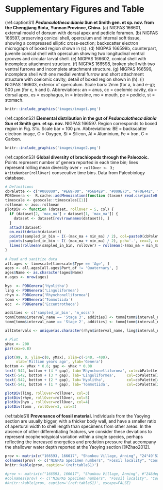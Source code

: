 
# Supplementary Figures and Table {-}

(ref:captionS1) **_Pedunculotheca diania_ Sun et Smith gen. et sp. nov. from the Chengjiang Biota, Yunnan Province, China.**
(a) NIGPAS 166601, external mould of dorsum with dorsal apex and pedicle foramen. (b) NIGPAS 166597, preserving conical shell, operculum and internal soft tissue, showing a compressed elliptic cross-section; backscatter electron micrograph of boxed region shown in (c).
(d) NIGPAS 166599b, counterpart, juvenile conical shell with operculum showing two longitudinal ventral grooves and circular larval shell. 
(e) NIGPAS 166602, conical shell with incomplete attachment structure.
(f) NIGPAS 166598, broken shell with two ventral furrows and incomplete attachment structure. (g) NIGPAS 166596, incomplete shell with one medial ventral furrow and short attachment structure with coelomic cavity; detail of boxed region shown in (h).
(i) NIGPAS 166603, exterior of operculum.\newline
Scale bars: 2mm (for a, b and e–g); 500&nbsp;µm (for c, h and i).\newline
Abbreviations: an = anus, cc = coelomic cavity, da = dorsal apex, es = esophagus, in = intestine, mo = mouth, pe = pedicle, st = stomach.

```R
knitr::include_graphics('images/image1.png')
```


(ref:captionS2) **Elemental distribution in the gut of _Pedunculotheca diania_ Sun et Smith gen. et sp. nov.** NIGPAS 166597. Region corresponds to boxed region in Fig. S1c.
Scale bar = 100&nbsp;µm.\newline
Abbreviations: BE = backscatter electron image, O = Oxygen, Si = Silicon, Al = Aluminium, Fe = Iron, C = Carbon.

```R
knitr::include_graphics('images/image2.png')
```

(ref:captionS3) **Global diversity of brachiopods through the Paleozoic.** Points represent number of genera reported in each time bin; lines represent rolling mean diversity over `r rollOver <- 3; WriteNumber(rollOver)` consecutive time bins.  Data from Paleobiology database. 

```R
# Definitions
cbPalette <- c("#000000", "#E69F00", "#56B4E9", "#009E73", "#F0E442", "#0072B2", "#D55E00", "#CC79A7") # Colour-blind friendly palette
PDBGenera <-  R.cache::addMemoization(function (taxon) read.csv(paste0('https://paleobiodb.org/data1.2/occs/diversity.txt?base_name=', taxon, '&count=genera')))
timescale <- geoscale::timescales[[1]]
rollmean <- zoo::rollmean
plotDiv <- function (dataset, rollOver = 5, col) {
  if (dataset[2, 'max_ma'] > dataset[1, 'max_ma']) {
    dataset <- dataset[rev(rownames(dataset)), ]
  }
  attach(dataset)
  on.exit(detach(dataset))
  points(sampled_in_bin ~ I(-(max_ma + min_ma) / 2), col=paste0(cbPalette[col], 77))
  points(sampled_in_bin ~ I(-(max_ma + min_ma) / 2), pch='.', cex=2, col=cbPalette[col])
  lines(rollmean(sampled_in_bin, rollOver) ~ rollmean(-(max_ma + min_ma) / 2, rollOver), col=cbPalette[col])
}
 
# Read and sanitize data                        
all.ages <- timescale[timescale$Type == 'Age', ]
ages <- all.ages[all.ages$Part_of != 'Quaternary', ]
ages$Name <- as.character(ages$Name)
n.ages <- nrow(ages)

hyo  <- PDBGenera('Hyolitha')
ling <- PDBGenera('Linguliformea')
rhyn <- PDBGenera('Rhynchonelliformea')
tomm <- PDBGenera('Tommotiida')
ecc  <- PDBGenera('Eccentrotheca')

addities <- c('sampled_in_bin', 'n_occs')
tomm[tomm$interval_name == 'Stage 3', addities] <- tomm[tomm$interval_name == 'Stage 3', addities] + ecc[ecc$interval_name == 'Stage 3', addities]
tomm[tomm$interval_name == 'Stage 2', addities] <- tomm[tomm$interval_name == 'Stage 2', addities] + ecc[ecc$interval_name == 'Stage 2', addities]

allIntervals <- unique(as.character(rhyn$interval_name, ling$interval_name, hyo$interval_name))

# Plot
yMax <- 200
par(cex=0.8)

plot(99, 0, ylim=c(0, yMax), xlim=c(-540, -400), 
     xlab='Million years ago', ylab='Genera')
bottom <- yMax * 0.6; gap <- yMax * 0.08
text(-542, bottom + (4 * gap), lab='Rhynchonelliformea', col=cbPalette[5], pos=4)
text(-542, bottom + (3 * gap), lab='Linguliformea',     col=cbPalette[3], pos=4)
text(-542, bottom + (2 * gap), lab='Hyolitha',          col=cbPalette[4], pos=4)
text(-542, bottom + (1 * gap), lab='Tommotiida',        col=cbPalette[2], pos=4)

plotDiv(ling, rollOver=rollOver, col=3)
plotDiv(rhyn, rollOver=rollOver, col=5)
plotDiv(hyo , rollOver=rollOver, col=4)
plotDiv(tomm , rollOver=3, col=2)
```


\clearpage

(ref:tableS1) **Provenance of fossil material.** Individuals from the Yaoying section are usually bigger, with a thicker body wall, and have a smaller ratio of apertural width to shell length than specimens from other areas. 
In the absence of other differentiating features, we consider these deviations to represent ecophenotypical variation within a single species, perhaps reflecting the increased energetics and predation pressure that accompany the shallower water depth reported at the Yaoying section [@Zhao2012].

```r
prov <- matrix(c("166593, 166617", "Shankou Village, Anning", "24°49’53’’&nbsp;N, 102°24’47.9”&nbsp;E", "166594, 166595", "Yaoying Village, Wuding", "25°36’01.2”&nbsp;N, 102°20’04.6”&nbsp;E", "166596--166616", "Ma'anshan Village, Chengjiang", "24°40’37.2”&nbsp;N, 102°58’40.2”&nbsp;E"), nrow=3, ncol=3, byrow=TRUE)
colnames(prov) <- c("NIGPAS Specimen numbers", "Fossil locality", "Coordinates")
knitr::kable(prov, caption='(ref:tableS1)')
```

```r
#prov <- matrix(c("166593, 166617", "Shankou Village, Anning", #"24&deg;49&rsquo;53&rsquo;&rsquo;&nbsp;N, 102&deg;24&rsquo;47.9&rdquo;&nbsp;E", "166594, #166595", "Yaoying Village, Wuding", "25&deg;36&rsquo;01.2&rdquo;&nbsp;N, #102&deg;20&rsquo;04.6&rdquo;&nbsp;E", "166596--166616", "Ma'anshan Village, Chengjiang", #"24&deg;40&rsquo;37.2&rdquo;&nbsp;N, 102&deg;58&rsquo;40.2&rdquo;&nbsp;E"), nrow=3, ncol=3, #byrow=TRUE)
#colnames(prov) <- c("NIGPAS Specimen numbers", "Fossil locality", "Coordinates")
#knitr::kable(prov, caption='(ref:tableS1)', escape=FALSE)
```

\clearpage
